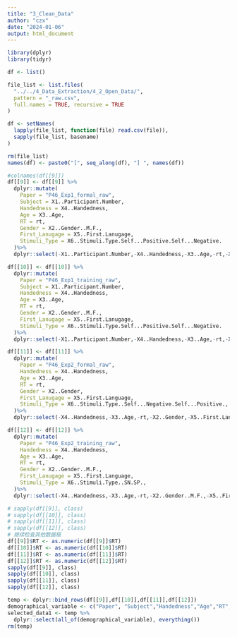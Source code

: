```yaml
---
title: "3_Clean_Data"
author: "czx"
date: "2024-01-06"
output: html_document
---
```

```r
library(dplyr)
library(tidyr)
```

```r
df <- list()
```

```r
file_list <- list.files(
  "../../4_Data_Extraction/4_2_Open_Data/", 
  pattern = "_raw.csv", 
  full.names = TRUE, recursive = TRUE
)

df <- setNames(
  lapply(file_list, function(file) read.csv(file)),
  sapply(file_list, basename)
)

rm(file_list)
names(df) <- paste0("[", seq_along(df), "] ", names(df))
```

```r
#colnames(df[[9]])
df[[9]] <- df[[9]] %>%
  dplyr::mutate(
    Paper = "P46_Exp1_formal_raw",
    Subject = X1..Participant.Number,
    Handedness = X4..Handedness,
    Age = X3..Age,
    RT = rt,
    Gender = X2..Gender..M.F.,
    First_Lanugage = X5..First.Lanugage,
    Stimuli_Type = X6..Stimuli.Type.Self...Positive.Self...Negative.
  )%>%
  dplyr::select(-X1..Participant.Number,-X4..Handedness,-X3..Age,-rt,-X2..Gender..M.F.,-X5..First.Lanugage,-X6..Stimuli.Type.Self...Positive.Self...Negative.)

```

```r
df[[10]] <- df[[10]] %>%
  dplyr::mutate(
    Paper = "P46_Exp1_training_raw",
    Subject = X1..Participant.Number,
    Handedness = X4..Handedness,
    Age = X3..Age,
    RT = rt,
    Gender = X2..Gender..M.F.,
    First_Lanugage = X5..First.Lanugage,
    Stimuli_Type = X6..Stimuli.Type.Self...Positive.Self...Negative.
  )%>%
  dplyr::select(-X1..Participant.Number,-X4..Handedness,-X3..Age,-rt,-X2..Gender..M.F.,-X5..First.Lanugage,-X6..Stimuli.Type.Self...Positive.Self...Negative.)

```

```r
df[[11]] <- df[[11]] %>%
  dplyr::mutate(
    Paper = "P46_Exp2_formal_raw",
    Handedness = X4..Handedness,
    Age = X3..Age,
    RT = rt,
    Gender = X2..Gender,
    First_Lanugage = X5..First.Language,
    Stimuli_Type = X6..Stimuli.Type..Self...Negative.Self...Positive.,
  )%>%
  dplyr::select(-X4..Handedness,-X3..Age,-rt,-X2..Gender,-X5..First.Language,-X6..Stimuli.Type..Self...Negative.Self...Positive.)
```

```r
df[[12]] <- df[[12]] %>%
  dplyr::mutate(
    Paper = "P46_Exp2_training_raw",
    Handedness = X4..Handedness,
    Age = X3..Age,
    RT = rt,
    Gender = X2..Gender..M.F.,
    First_Lanugage = X5..First.Language,
    Stimuli_Type = X6..Stimuli.Type..SN.SP.,
  )%>%
  dplyr::select(-X4..Handedness,-X3..Age,-rt,-X2..Gender..M.F.,-X5..First.Language,-X6..Stimuli.Type..SN.SP.)
```

```r

# sapply(df[[9]], class)
# sapply(df[[10]], class)
# sapply(df[[11]], class)
# sapply(df[[12]], class)
# 继续检查其他数据框
df[[9]]$RT <- as.numeric(df[[9]]$RT)
df[[10]]$RT <- as.numeric(df[[10]]$RT)
df[[11]]$RT <- as.numeric(df[[11]]$RT)
df[[12]]$RT <- as.numeric(df[[12]]$RT)
sapply(df[[9]], class)
sapply(df[[10]], class)
sapply(df[[11]], class)
sapply(df[[12]], class)

```

```r
temp <- dplyr::bind_rows(df[[9]],df[[10]],df[[11]],df[[12]])
demographical_variable <- c("Paper", "Subject","Handedness","Age","RT","Gender","First_Lanugage","Stimuli_Type")
selected_data1 <- temp %>%
  dplyr::select(all_of(demographical_variable), everything())
rm(temp)
```




